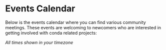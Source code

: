 # Events Calendar

Below is the events calendar where you can find various community meetings. These events are welcoming to newcomers
who are interested in getting involved with conda related projects:

_All times shown in your timezone_


<GoogleCalendar />
